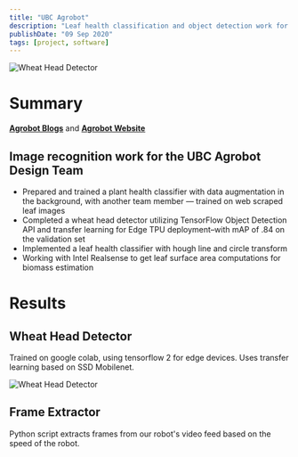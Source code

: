 ```yaml
---
title: "UBC Agrobot"
description: "Leaf health classification and object detection work for the UBC Agrobot Design Team"
publishDate: "09 Sep 2020"
tags: [project, software]
---
```


![Wheat Head Detector](../static-images/agrobot1.jpg)

# Summary

[**Agrobot Blogs**](/tags/agrobot/) and
[**Agrobot Website**](https://ubcagrobot.com/)

## Image recognition work for the UBC Agrobot Design Team

- Prepared and trained a plant health classifier with data augmentation in the background, with another
  team member — trained on web scraped leaf images
- Completed a wheat head detector utilizing TensorFlow Object Detection API and transfer learning for Edge TPU deployment–with mAP of .84 on the validation set
- Implemented a leaf health classifier with hough line and circle transform
- Working with Intel Realsense to get leaf surface area computations for biomass estimation

# Results

## Wheat Head Detector

Trained on google colab, using tensorflow 2 for edge devices. Uses transfer learning based on SSD Mobilenet.

![Wheat Head Detector](../static-images/agrobot1.jpg)

## Frame Extractor

Python script extracts frames from our robot's video feed based on the speed of the robot.
